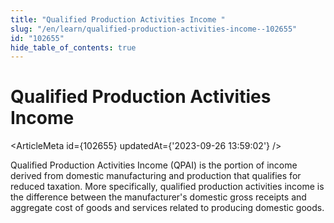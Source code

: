 ```yaml
---
title: "Qualified Production Activities Income "
slug: "/en/learn/qualified-production-activities-income--102655"
id: "102655"
hide_table_of_contents: true
---
```



# Qualified Production Activities Income 

<ArticleMeta id={102655} updatedAt={'2023-09-26 13:59:02'} />
<div className='border-solid border-b border-t-0 my-4 border-[var(--ifm-color-gray-300)]' />

Qualified Production Activities Income (QPAI) is the portion of income derived from domestic manufacturing and production that qualifies for reduced taxation. More specifically, qualified production activities income is the difference between the manufacturer's domestic gross receipts and aggregate cost of goods and services related to producing domestic goods.
